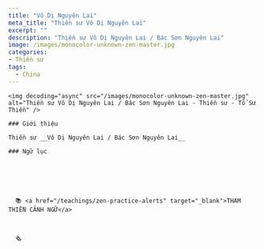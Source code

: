 ```yaml
---
title: "Vô Dị Nguyên Lai"
meta_title: "Thiền sư Vô Dị Nguyên Lai"
excerpt: ""
description: "Thiền sư Vô Dị Nguyên Lai / Bác Sơn Nguyên Lai"
image: /images/monocolor-unknown-zen-master.jpg
categories:
- Thiền sư
tags:
  - China
---
```


<div className="grid xl:grid-cols-8 lg:grid-cols-8 md:grid-cols-2 sm:grid-cols-2 xs:grid-cols-1 gap-8 bg-body dark:bg-darkmode-body">

  <div className="lg:col-span-3 md:col-span-1">

    <img decoding="async" src="/images/monocolor-unknown-zen-master.jpg" alt="Thiền sư Vô Dị Nguyên Lai / Bác Sơn Nguyên Lai - Thiền sư - Tổ Sư Thiền" />

    ### Giới thiệu

    Thiền sư __Vô Dị Nguyên Lai / Bác Sơn Nguyên Lai__

  </div>

  <div className="lg:col-span-5 md:col-span-1">

    ### Ngữ lục






      📚 <a href="/teachings/zen-practice-alerts" target="_blank">THAM THIỀN CẢNH NGỮ</a>



      🗞

  </div>

</div>
